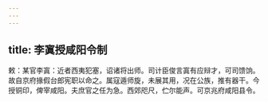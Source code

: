 ```yaml
---
---
---
```

title: 李寘授咸阳令制
---



敕：某官李寘：近者西夷犯塞，诏诸将出师。司计臣俊言寘有应辩才，可司馈饷。故自京府掾假台郎宪职以命之。属寇遁师旋，未展其用，况在公族，推有器干。今授铜印，俾宰咸阳。夫庶官之任为急。西郊咫尺，伫尔能声。可京兆府咸阳县令。
